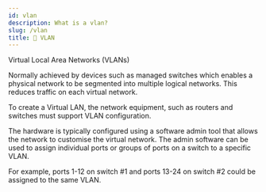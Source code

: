 ```yaml
---
id: vlan
description: What is a vlan?
slug: /vlan
title: 📡 VLAN
---
```


<p className="grey">Virtual Local Area Networks (VLANs)</p>

Normally achieved by devices such as managed switches which enables a physical network to be segmented into multiple logical networks. This reduces traffic on each virtual network.

To create a Virtual LAN, the network equipment, such as routers and switches must support VLAN configuration.

The hardware is typically configured using a software admin tool that allows the network to customise the virtual network. The admin software can be used to assign individual ports or groups of ports on a switch to a specific VLAN.

For example, ports 1-12 on switch #1 and ports 13-24 on switch #2 could be assigned to the same VLAN.


